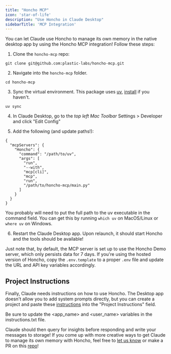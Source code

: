 ```yaml
---
title: "Honcho MCP"
icon: 'star-of-life'
description: "Use Honcho in Claude Desktop"
sidebarTitle: 'MCP Integration'
---
```


You can let Claude use Honcho to manage its own memory in the native desktop app by using the Honcho MCP integration! Follow these steps:

1. Clone the `honcho-mcp` repo:

```
git clone git@github.com:plastic-labs/honcho-mcp.git
```

2. Navigate into the `honcho-mcp` folder.

```
cd honcho-mcp
```

3. Sync the virtual environment. This package uses [uv](https://docs.astral.sh/uv/), [install](https://docs.astral.sh/uv/#installation) if you haven't.

```
uv sync
```

4. In Claude Desktop, go to the *top left Mac Toolbar* Settings > Developer and click "Edit Config"

5. Add the following (and update paths!):

```
{
  "mcpServers": {
    "Honcho": {
      "command": "/path/to/uv",
      "args": [
        "run",
        "--with",
        "mcp[cli]",
        "mcp",
        "run",
        "/path/to/honcho-mcp/main.py"
      ]
    }
  }
}
```

<Warning>You probably will need to put the full path to the uv executable in the command field. You can get this by running `which uv` on MacOS/Linux or `where uv` on Windows.</Warning>

6. Restart the Claude Desktop app. Upon relaunch, it should start Honcho and the tools should be available!

Just note that, by default, the MCP server is set up to use the Honcho Demo server, which only persists data for 7 days. If you're using the hosted version of Honcho, copy the `.env.template` to a proper `.env` file and update the URL and API key variables accordingly.

## Project Instructions

Finally, Claude needs instructions on how to use Honcho. The Desktop app doesn't allow you to add system prompts directly, but you can create a project and paste these [instructions](https://github.com/plastic-labs/honcho-mcp/blob/main/instructions.txt) into the "Project Instructions" field.

<Note>Be sure to update the \<app_name\> and \<user_name\> variables in the instructions.txt file.</Note>

Claude should then query for insights before responding and write your messages to storage! If you come up with more creative ways to get Claude to manage its own memory with Honcho, feel free to [let us know](https://discord.gg/plasticlabs) or make a PR on this [repo](https://github.com/plastic-labs/honcho-mcp/tree/main)!
